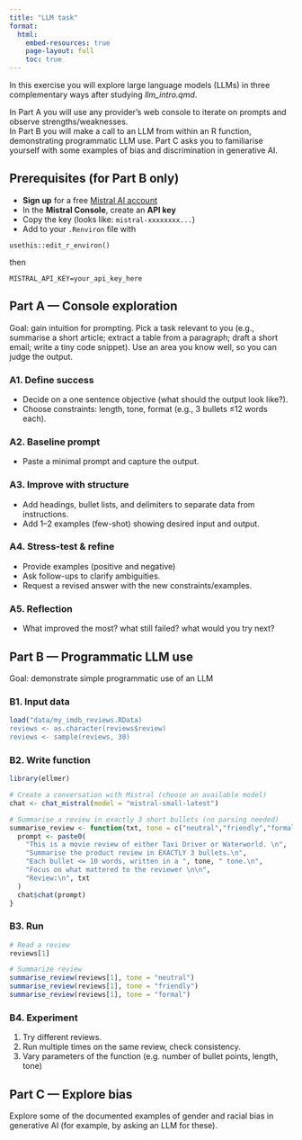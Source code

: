 ```yaml
---
title: "LLM task"
format: 
  html:
    embed-resources: true
    page-layout: full
    toc: true
---
```


In this exercise you will explore large language models (LLMs) in three complementary ways after studying *llm_intro.qmd*.

In Part A you will use any provider’s web console to iterate on prompts and observe strengths/weaknesses.  
In Part B you will make a call to an LLM from within an R function, demonstrating programmatic LLM use.
Part C asks you to familiarise yourself with some examples of bias and discrimination in generative AI.

## Prerequisites (for Part B only)

- **Sign up** for a free [Mistral AI account](https://console.mistral.ai)  
- In the **Mistral Console**, create an **API key**  
- Copy the key (looks like: `mistral-xxxxxxxx...`)  
- Add to your `.Renviron` file with 
```
usethis::edit_r_environ()
```
then
```
MISTRAL_API_KEY=your_api_key_here
```

## Part A — Console exploration

Goal: gain intuition for prompting. Pick a task relevant to you (e.g., summarise a short article; extract a table from a paragraph; draft a short email; write a tiny code snippet). Use an area you know well, so you can judge the output.

### A1. Define success 

- Decide on a one sentence objective (what should the output look like?).
- Choose constraints: length, tone, format (e.g., 3 bullets ≤12 words each).

### A2. Baseline prompt

- Paste a minimal prompt and capture the output.

### A3. Improve with structure

- Add headings, bullet lists, and delimiters to separate data from instructions.
- Add 1–2 examples (few-shot) showing desired input and output.

### A4. Stress-test & refine

- Provide examples (positive and negative)
- Ask follow-ups to clarify ambiguities.
- Request a revised answer with the new constraints/examples.

### A5. Reflection

- What improved the most? what still failed? what would you try next?

## Part B — Programmatic LLM use

Goal: demonstrate simple programmatic use of an LLM

### B1. Input data

```r
load("data/my_imdb_reviews.RData)
reviews <- as.character(reviews$review)
reviews <- sample(reviews, 30)
```

### B2. Write function

```r
library(ellmer)

# Create a conversation with Mistral (choose an available model)
chat <- chat_mistral(model = "mistral-small-latest")

# Summarise a review in exactly 3 short bullets (no parsing needed)
summarise_review <- function(txt, tone = c("neutral","friendly","formal")[1]) {
  prompt <- paste0(
    "This is a movie review of either Taxi Driver or Waterworld. \n",
    "Summarise the product review in EXACTLY 3 bullets.\n",
    "Each bullet <= 10 words, written in a ", tone, " tone.\n",
    "Focus on what mattered to the reviewer \n\n",
    "Review:\n", txt
  )
  chat$chat(prompt)
}
```

### B3. Run

```r
# Read a review
reviews[1]

# Summarize review
summarise_review(reviews[1], tone = "neutral")
summarise_review(reviews[1], tone = "friendly")
summarise_review(reviews[1], tone = "formal")
```

### B4. Experiment

1. Try different reviews.
2. Run multiple times on the same review, check consistency.
3. Vary parameters of the function (e.g. number of bullet points, length, tone)

## Part C — Explore bias

Explore some of the documented examples of gender and racial bias in generative AI (for example, by asking an LLM for these).
